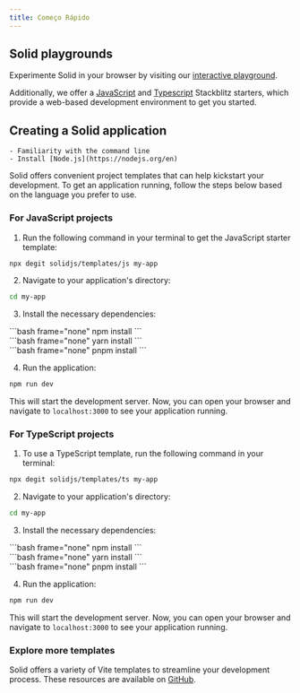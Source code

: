 ```yaml
---
title: Começo Rápido
---
```


## Solid playgrounds

Experimente Solid in your browser by visiting our [interactive playground](https://playground.solidjs.com/).

Additionally, we offer a [JavaScript](https://stackblitz.com/github/solidjs/templates/tree/master/js) and [Typescript](https://stackblitz.com/github/solidjs/templates/tree/master/ts) Stackblitz starters, which provide a web-based development environment to get you started.

## Creating a Solid application

<Callout title="Prerequisites">

    - Familiarity with the command line
    - Install [Node.js](https://nodejs.org/en)

</Callout>

Solid offers convenient project templates that can help kickstart your development.
To get an application running, follow the steps below based on the language you prefer to use.

### For JavaScript projects

1. Run the following command in your terminal to get the JavaScript starter template:

```bash frame="none"
npx degit solidjs/templates/js my-app
```

2. Navigate to your application's directory:

```bash frame="none"
cd my-app
```

3. Install the necessary dependencies:

<TabsCodeBlocks>
<div id="npm">
```bash frame="none"
npm install
```
</div>

<div id="yarn">```bash frame="none" yarn install ```</div>

<div id="pnpm">
```bash frame="none"
pnpm install
```
</div>
</TabsCodeBlocks>

4. Run the application:

```bash frame="none"
npm run dev
```

This will start the development server.
Now, you can open your browser and navigate to `localhost:3000` to see your application running.

### For TypeScript projects

1. To use a TypeScript template, run the following command in your terminal:

```bash frame="none"
npx degit solidjs/templates/ts my-app
```

2. Navigate to your application's directory:

```bash frame="none"
cd my-app
```

3. Install the necessary dependencies:

<TabsCodeBlocks>
<div id="npm">
```bash frame="none"
npm install
```
</div>

<div id="yarn">```bash frame="none" yarn install ```</div>

<div id="pnpm">
```bash frame="none"
pnpm install
```
</div>
</TabsCodeBlocks>

4. Run the application:

```bash frame="none"
npm run dev
```

This will start the development server.
Now, you can open your browser and navigate to `localhost:3000` to see your application running.

### Explore more templates

Solid offers a variety of Vite templates to streamline your development process.
These resources are available on [GitHub](https://github.com/solidjs/templates).
